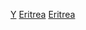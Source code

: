{{Commons category|Eritrea by year}}

[[Category:厄利垂亞各時期歷史|Y]]
[[Category:各年份各國|Eritrea]]
[[Category:依年份劃分的非洲|Eritrea]]